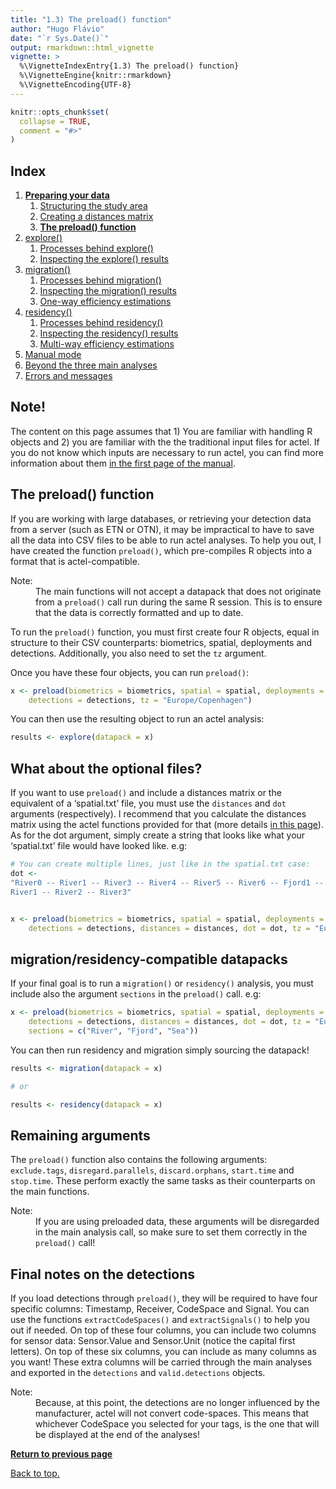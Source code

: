 ```yaml
---
title: "1.3) The preload() function"
author: "Hugo Flávio"
date: "`r Sys.Date()`"
output: rmarkdown::html_vignette
vignette: >
  %\VignetteIndexEntry{1.3) The preload() function}
  %\VignetteEngine{knitr::rmarkdown}
  %\VignetteEncoding{UTF-8}
---
```


```r
knitr::opts_chunk$set(
  collapse = TRUE,
  comment = "#>"
)
```

## Index

1. [**Preparing your data**](a-0_workspace_requirements.html)
    1. [Structuring the study area](a-1_study_area.html)
    1. [Creating a distances matrix](a-2_distances_matrix.html)
    1. [**The preload() function**](a-3_preload.html)
1. [explore()](b-0_explore.html)
    1. [Processes behind explore()](b-1_explore_processes.html)
    1. [Inspecting the explore() results](b-2_explore_results.html)
1. [migration()](c-0_migration.html)
    1. [Processes behind migration()](c-1_migration_processes.html)
    1. [Inspecting the migration() results](c-2_migration_results.html)
    1. [One-way efficiency estimations](c-3_migration_efficiency.html)
1. [residency()](d-0_residency.html)
    1. [Processes behind residency()](d-1_residency_processes.html)
    1. [Inspecting the residency() results](d-2_residency_results.html)
    1. [Multi-way efficiency estimations](d-3_residency_efficiency.html)
1. [Manual mode](e-0_manual_mode.html)
1. [Beyond the three main analyses](f-0_post_functions.html)
1. [Errors and messages](g-0_messages.html)

## Note!

The content on this page assumes that 1) You are familiar with handling R objects and 2) you are familiar with the the traditional input files for actel. If you do not know which inputs are necessary to run actel, you can find more information about them [in the first page of the manual](a-1_workspace_requirements.html).

## The preload() function

If you are working with large databases, or retrieving your detection data from a server (such as ETN or OTN), it may be impractical to have to save all the data into CSV files to be able to run actel analyses. To help you out, I have created the function `preload()`, which pre-compiles R objects into a format that is actel-compatible.

Note:
  : The main functions will not accept a datapack that does not originate from a `preload()` call run during the same R session. This is to ensure that the data is correctly formatted and up to date.

To run the `preload()` function, you must first create four R objects, equal in structure to their CSV counterparts: biometrics, spatial, deployments and detections. Additionally, you also need to set the `tz` argument.

Once you have these four objects, you can run `preload()`:

```r
x <- preload(biometrics = biometrics, spatial = spatial, deployments = deployments, 
	detections = detections, tz = "Europe/Copenhagen")
```

You can then use the resulting object to run an actel analysis:

```r
results <- explore(datapack = x)
```

## What about the optional files?

If you want to use `preload()` and include a distances matrix or the equivalent of a 'spatial.txt' file, you must use the `distances` and `dot` arguments (respectively). I recommend that you calculate the distances matrix using the actel functions provided for that (more details [in this page](a-2_distances_matrix.html)). As for the dot argument, simply create a string that looks like what your 'spatial.txt' file would have looked like. e.g:


```r
# You can create multiple lines, just like in the spatial.txt case:
dot <- 
"River0 -- River1 -- River3 -- River4 -- River5 -- River6 -- Fjord1 -- Fjord2 -- Sea1
River1 -- River2 -- River3"


x <- preload(biometrics = biometrics, spatial = spatial, deployments = deployments, 
	detections = detections, distances = distances, dot = dot, tz = "Europe/Copenhagen")
```

## migration/residency-compatible datapacks

If your final goal is to run a `migration()` or `residency()` analysis, you must include also the argument `sections` in the `preload()` call. e.g:


```r
x <- preload(biometrics = biometrics, spatial = spatial, deployments = deployments, 
	detections = detections, distances = distances, dot = dot, tz = "Europe/Copenhagen",
	sections = c("River", "Fjord", "Sea"))
```

You can then run residency and migration simply sourcing the datapack!

```r
results <- migration(datapack = x)

# or

results <- residency(datapack = x)
```

## Remaining arguments

The `preload()` function also contains the following arguments: `exclude.tags`, `disregard.parallels`, `discard.orphans`, `start.time` and `stop.time`. These perform exactly the same tasks as their counterparts on the main functions.

Note: 
  : If you are using preloaded data, these arguments will be disregarded in the main analysis call, so make sure to set them correctly in the `preload()` call!


## Final notes on the detections

If you load detections through `preload()`, they will be required to have four specific columns: Timestamp, Receiver, CodeSpace and Signal. You can use the functions `extractCodeSpaces()` and `extractSignals()` to help you out if needed. On top of these four columns, you can include two columns for sensor data: Sensor.Value and Sensor.Unit (notice the capital first letters). On top of these six columns, you can include as many columns as you want! These extra columns will be carried through the main analyses and exported in the `detections` and `valid.detections` objects.

Note:
  : Because, at this point, the detections are no longer influenced by the manufacturer, actel will not convert code-spaces. This means that whichever CodeSpace you selected for your tags, is the one that will be displayed at the end of the analyses!

**<a href="javascript:history.back()">Return to previous page</a>**

[Back to top.](#)


